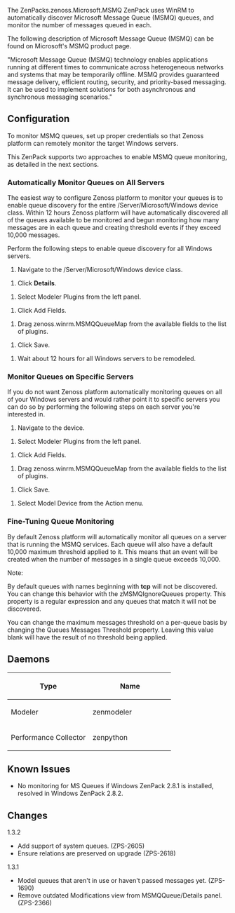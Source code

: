 {{ZenPack

|Summary=Monitoring for Microsoft Message Queue (MSMQ).

|Organization=Zenoss, Inc.

|License=GNU General Public License, Version 2

|ZenPack name=ZenPacks.zenoss.Microsoft.MSMQ

|Source URI=https://github.com/zenoss/ZenPacks.zenoss.Microsoft.MSMQ.git

|Releases={{Release

|Version=1.2.1

|Tag=1.2.1

|Release date=

|Compatible with=Zenoss Core 3.2.x, Zenoss Core 4.2.x, Zenoss Resource Manager 4.2.x

|Requires=Microsoft Windows,

}}

|Devices=

|Applications={{Application

|Product Name=Microsoft Message Queue (MSMQ)

}}

|Integrations=

|DataAudits=

|Flavor=core

}}

The <span class="zenpack">ZenPacks.zenoss.Microsoft.MSMQ</span> ZenPack uses WinRM to automatically discover Microsoft Message Queue (MSMQ) queues, and monitor the number of messages queued in each.

The following description of Microsoft Message Queue (MSMQ) can be found on Microsoft's MSMQ product page.

<span class="q">"Microsoft Message Queue (MSMQ) technology enables applications running at different times to communicate across heterogeneous networks and systems that may be temporarily offline. MSMQ provides guaranteed message delivery, efficient routing, security, and priority-based messaging. It can be used to implement solutions for both asynchronous and synchronous messaging scenarios."</span>

== Configuration ==

To monitor MSMQ queues, set up proper credentials so that <span class="ph">Zenoss platform</span> can remotely monitor the target Windows servers.

This ZenPack supports two approaches to enable MSMQ queue monitoring, as detailed in the next sections.

=== Automatically Monitor Queues on All Servers ===

The easiest way to configure <span class="ph">Zenoss platform</span> to monitor your queues is to enable queue discovery for the entire <span class="ph uicontrol guilabel">/Server/Microsoft/Windows</span> device class. Within 12 hours <span class="ph">Zenoss platform</span> will have automatically discovered all of the queues available to be monitored and begun monitoring how many messages are in each queue and creating threshold events if they exceed 10,000 messages.

Perform the following steps to enable queue discovery for all Windows servers.

# Navigate to the <span class="ph uicontrol guilabel">/Server/Microsoft/Windows</span> device class.

# Click '''Details'''.

# Select Modeler Plugins from the left panel.

# Click <span class="ph uicontrol guibutton">Add Fields</span>.

# Drag <span class="ph menucascade"><span class="ph uicontrol guimenuitem">zenoss.winrm.MSMQQueueMap</span></span> from the available fields to the list of plugins.

# Click <span class="ph uicontrol guibutton">Save</span>.

# Wait about 12 hours for all Windows servers to be remodeled.

=== Monitor Queues on Specific Servers ===

If you do not want <span class="ph">Zenoss platform</span> automatically monitoring queues on all of your Windows servers and would rather point it to specific servers you can do so by performing the following steps on each server you're interested in.

# Navigate to the device.

# Select Modeler Plugins from the left panel.

# Click <span class="ph uicontrol guibutton">Add Fields</span>.

# Drag <span class="ph menucascade"><span class="ph uicontrol guimenuitem">zenoss.winrm.MSMQQueueMap</span></span> from the available fields to the list of plugins.

# Click <span class="ph uicontrol guibutton">Save</span>.

# Select Model Device from the Action menu.

=== Fine-Tuning Queue Monitoring ===

By default <span class="ph">Zenoss platform</span> will automatically monitor all queues on a server that is running the MSMQ services. Each queue will also have a default 10,000 maximum threshold applied to it. This means that an event will be created when the number of messages in a single queue exceeds 10,000.

<span class="notetitle">Note:</span>

By default queues with names beginning with '''tcp''' will not be discovered. You can change this behavior with the <span class="keyword property">zMSMQIgnoreQueues</span> property. This property is a regular expression and any queues that match it will not be discovered.

You can change the maximum messages threshold on a per-queue basis by changing the <span class="ph uicontrol guilabel">Queues Messages Threshold</span> property. Leaving this value blank will have the result of no threshold being applied.

== Daemons ==

{| class="wikitable"

!width="50%"|Type

!width="50%"|Name

|-

|Modeler

|<span class="keyword cmdname">zenmodeler</span>

|-

|Performance Collector

|<span class="keyword cmdname">zenpython</span>

|}

== Known Issues ==

* No monitoring for MS Queues if Windows ZenPack 2.8.1 is installed, resolved in Windows ZenPack 2.8.2.

== Changes ==

;1.3.2
* Add support of system queues. (ZPS-2605)
* Ensure relations are preserved on upgrade (ZPS-2618)

;1.3.1
* Model queues that aren't in use or haven't passed messages yet. (ZPS-1690)
* Remove outdated Modifications view from MSMQQueue/Details panel. (ZPS-2366)

{{ZenPackFooter}}
